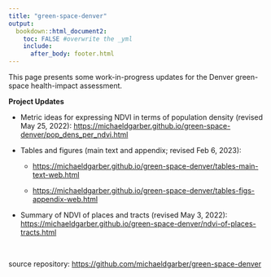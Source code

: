 ```yaml
---
title: "green-space-denver"
output: 
  bookdown::html_document2:
    toc: FALSE #overwrite the _yml
    include: 
      after_body: footer.html
---
```


This page presents some work-in-progress updates for the Denver green-space health-impact assessment.

**Project Updates**

-   Metric ideas for expressing NDVI in terms of population density (revised May 25, 2022): <https://michaeldgarber.github.io/green-space-denver/pop_dens_per_ndvi.html>


-   Tables and figures (main text and appendix; revised Feb 6, 2023):

    -   <https://michaeldgarber.github.io/green-space-denver/tables-main-text-web.html>

    -   <https://michaeldgarber.github.io/green-space-denver/tables-figs-appendix-web.html>



-   Summary of NDVI of places and tracts (revised May 3, 2022): <https://michaeldgarber.github.io/green-space-denver/ndvi-of-places-tracts.html>



<br>

source repository: <https://github.com/michaeldgarber/green-space-denver>
